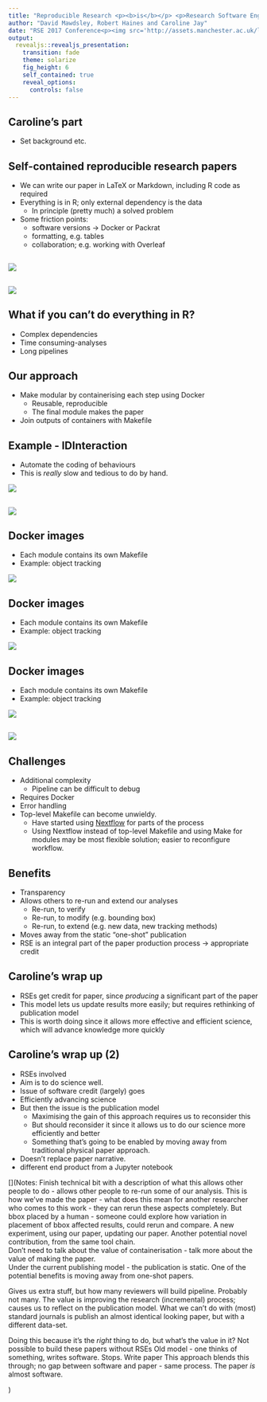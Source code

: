 ```yaml
---
title: "Reproducible Research <p><b>is</b></p> <p>Research Software Engineering</p>"
author: "David Mawdsley, Robert Haines and Caroline Jay"
date: "RSE 2017 Conference<p><img src='http://assets.manchester.ac.uk/logos/hi-res/TAB_UNI_MAIN_logo/White_backgrounds/TAB_col_white_background.png' style='border:0px solid black' width='50%'></p>"
output: 
  revealjs::revealjs_presentation:
    transition: fade
    theme: solarize
    fig_height: 6
    self_contained: true
    reveal_options:
      controls: false
---
```


## Caroline's part

* Set background etc.

[](Abstract below - this won't appear in the presentation)
[](Good software engineering practice improves the robustness of the toolchain. A logical extension of this is to treat the manuscript itself as an integrated part of the software project. Tools such as Knitr allow us to include the code that produces the results of our analysis in the LaTeX source of the manuscript.)

[](Through a case study, we explain how we have done this, using a combination of Makefiles, Docker images and Knitr. We will discuss some of the challenges in this approach, such as managing complex software dependencies and scripting our analysis steps.)


## Self-contained reproducible research papers

* We can write our paper in LaTeX or Markdown, including R code as required
* Everything is in R; only external dependency is the data
    + In principle (pretty much) a solved problem
* Some friction points:
    + software versions &rarr; Docker or Packrat 
    [](Docker would be safer, since some packages call external libraries)
    + formatting, e.g. tables
    + collaboration; e.g. working with Overleaf

## 

![](figs/ExamplePaperSource.png)

##

![](figs/ExamplePaper.png)

## What if you can't do everything in R?  

* Complex dependencies
* Time consuming-analyses
* Long pipelines

[](Good figures to include:  Heath Robinson or Wallis and Gromit contraption?)

## Our approach

* Make modular by containerising each step using Docker
  + Reusable, reproducible
  + The final module makes the paper
* Join outputs of containers with Makefile

## Example - IDInteraction

- Automate the coding of behaviours
- This is _really_ slow and tedious to do by hand.

![](figs/P07ScreenTablet.jpg) 

##

![](figs/WorkflowPipeline.png)


## Docker images
- Each module contains its own Makefile
- Example: object tracking
   
[](Discuss aim of experiment, data source, processing workflow)

![](figs/ObjectTracking0.png)


## Docker images {data-transition="none"}
- Each module contains its own Makefile
- Example: object tracking
   
[](Discuss aim of experiment, data source, processing workflow)

![](figs/ObjectTracking1.png)

## Docker images {data-transition="none"}

- Each module contains its own Makefile
- Example: object tracking
   

![](figs/ObjectTracking2.png)

##

![](figs/WorkflowContainers.png)

[](Each module is self-contained; can use different versions of libraries, e.g. OpenCV)  

## Challenges

* Additional complexity
  	+ Pipeline can be difficult to debug
* Requires Docker
* Error handling
* Top-level Makefile can become unwieldy.
  	+ Have started using [Nextflow](https://www.nextflow.io) for parts of the process
	+ Using Nextflow instead of top-level Makefile and using Make for modules may be most flexible solution; easier to reconfigure workflow. 

## Benefits
* Transparency
* Allows others to re-run and extend our analyses
  	+ Re-run, to verify
	+ Re-run, to modify (e.g. bounding box)
	+ Re-run, to extend (e.g. new data, new tracking methods)
* Moves away from the static "one-shot" publication
* RSE is an integral part of the paper production process &rarr; appropriate credit


## Caroline's wrap up
* RSEs get credit for paper, since _producing_ a significant part of the paper
* This model lets us update results more easily; but requires rethinking of publication model
* This is worth doing since it allows more effective and efficient science, which will advance knowledge more quickly

## Caroline's wrap up (2)

* RSEs involved
* Aim is to do science well.
* Issue of software credit (largely) goes
* Efficiently advancing science
* But then the issue is the publication model
  + Maximising the gain of this approach requires us to reconsider this
  + But should reconsider it since it allows us to do our science more efficiently and better
  + Something that's going to be enabled by moving away from traditional physical paper approach.
 + Doesn't replace paper narrative. 
 + different end product from a Jupyter notebook
 


[](Notes: Finish technical bit with a description of what this allows other people to do - allows other people to re-run some of our analysis.  This is how we've made the paper - what does this mean for another researcher who comes to this work - they can rerun these aspects completely.  But bbox placed by a human - someone could explore how variation in placement of bbox affected results, could rerun and compare.  A new experiment, using our paper, updating our paper.  Another potential novel contribution, from the same tool chain.   
Don't need to talk about the value of containerisation - talk more about the value of making the paper.  
Under the current publishing model - the publication is static.   One of the potential benefits is moving away from one-shot papers.  

Gives us extra stuff, but how many reviewers will build pipeline.  Probably not many.  The value is improving the research (incremental) process; causes us to reflect on the publication model.  What we can't do with (most) standard journals is publish an almost identical looking paper, but with a different data-set.  

Doing this because it's the _right_ thing to do, but what's the value in it?
Not possible to build these papers without RSEs
Old model - one thinks of something, writes software. Stops. Write paper
This approach blends this through; no gap between software and paper - same process.  The paper _is_ almost software.

)

